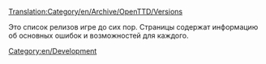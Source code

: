 [[Translation:Category/en/Archive/OpenTTD/Versions]]

Это список релизов игре до сих пор. Страницы содержат информацию об основных ошибок и возможностей для каждого.

[[Category:en/Development]]